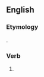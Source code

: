 ==English==

===Etymology===
{{suffix|en|throw|est}}.

===Verb===
{{head|en|verb form}}

# {{en-archaic second-person singular of|throw|lang=en}}